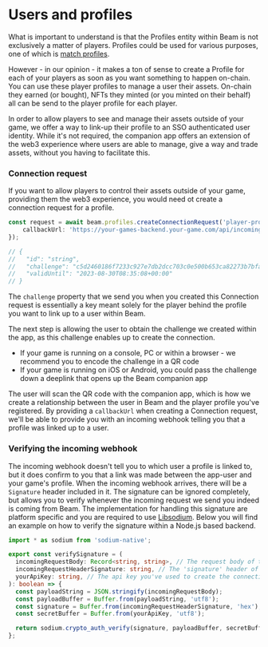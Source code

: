 # Users and profiles

What is important to understand is that the Profiles entity within Beam is not exclusively a matter of players. Profiles could be used for various purposes, one of which is [match profiles](/service/profiles/match-profiles).

However - in our opinion - it makes a ton of sense to create a Profile for each of your players as soon as you want something to happen on-chain. You can use these player profiles to manage a user their assets. On-chain they earned (or bought), NFTs they minted (or you minted on their behalf) all can be send to the player profile for each player.

In order to allow players to see and manage their assets outside of your game, we offer a way to link-up their profile to an SSO authenticated user identity. While it's not required, the companion app offers an extension of the web3 experience where users are able to manage, give a way and trade assets, without you having to facilitate this.


### Connection request

If you want to allow players to control their assets outside of your game, providing them the web3 experience, you would need ot create a connection request for a profile.

```typescript
const request = await beam.profiles.createConnectionRequest('player-profile-id', {
    callbackUrl: 'https://your-games-backend.your-game.com/api/incoming-webhook/player-profile-id'
});

// {
//   "id": "string",
//   "challenge": "c5d2460186f7233c927e7db2dcc703c0e500b653ca82273b7bfad8045d85a470",
//   "validUntil": "2023-08-30T08:35:08+00:00"
// }
```

The `challenge` property that we send you when you created this Connection request is essentially a key meant solely for the player behind the profile you want to link up to a user within Beam.

The next step is allowing the user to obtain the challenge we created within the app, as this challenge enables up to create the connection.

* If your game is running on a console, PC or within a browser - we recommend you to encode the challenge in a QR code
* If your game is running on iOS or Android, you could pass the challenge down a deeplink that opens up the Beam companion app

The user will scan the QR code with the companion app, which is how we create a relationship between the user in Beam and the player profile you've registered. By providing a `callbackUrl` when creating a Connection request, we'll be able to provide you with an incoming webhook telling you that a profile was linked up to a user.

### Verifying the incoming webhook

The incoming webhook doesn't tell you to which user a profile is linked to, but it does confirm to you that a link was made between the app-user and your game's profile. When the incoming webhook arrives, there will be a `Signature` header included in it. The signature can be ignored completely, but allows you to verify whenever the incoming request we send you indeed is coming from Beam. The implementation for handling this signature are platform specific and you are required to use [Libsodium](https://doc.libsodium.org/). Below you will find an example on how to verify the signature within a Node.js based backend.

```typescript
import * as sodium from 'sodium-native';

export const verifySignature = (
  incomingRequestBody: Record<string, string>, // The request body of the incoming webhook
  incomingRequestHeaderSignature: string, // The 'signature' header of the incoming webhook
  yourApiKey: string, // The api key you've used to create the connection request
): boolean => {
  const payloadString = JSON.stringify(incomingRequestBody);
  const payloadBuffer = Buffer.from(payloadString, 'utf8');
  const signature = Buffer.from(incomingRequestHeaderSignature, 'hex');
  const secretBuffer = Buffer.from(yourApiKey, 'utf8');

  return sodium.crypto_auth_verify(signature, payloadBuffer, secretBuffer); // will return `true` or `false`
};
```